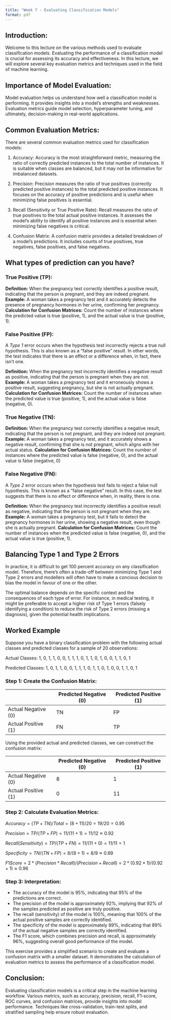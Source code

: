```yaml
---
title: "Week 7 - Evaluating Classification Models"
format: pdf
---
```


## Introduction:

Welcome to this lecture on the various methods used to evaluate classification models. Evaluating the performance of a classification model is crucial for assessing its accuracy and effectiveness. In this lecture, we will explore several key evaluation metrics and techniques used in the field of machine learning.

## Importance of Model Evaluation:

Model evaluation helps us understand how well a classification model is performing. It provides insights into a model's strengths and weaknesses. Evaluation metrics guide model selection, hyperparameter tuning, and ultimately, decision-making in real-world applications.

## Common Evaluation Metrics:

There are several common evaluation metrics used for classification models:

1. Accuracy: Accuracy is the most straightforward metric, measuring the ratio of correctly predicted instances to the total number of instances. It is suitable when classes are balanced, but it may not be informative for imbalanced datasets.

2. Precision: Precision measures the ratio of true positives (correctly predicted positive instances) to the total predicted positive instances. It focuses on the accuracy of positive predictions and is useful when minimizing false positives is essential.

3. Recall (Sensitivity or True Positive Rate): Recall measures the ratio of true positives to the total actual positive instances. It assesses the model's ability to identify all positive instances and is essential when minimizing false negatives is critical.

4. Confusion Matrix: A confusion matrix provides a detailed breakdown of a model's predictions. It includes counts of true positives, true negatives, false positives, and false negatives.

## What types of prediction can you have?

### True Positive (TP):
**Definition:** When the pregnancy test correctly identifies a positive result, indicating that the person is pregnant, and they are indeed pregnant.
**Example:** A woman takes a pregnancy test and it accurately detects the presence of pregnancy hormones in her urine, confirming her pregnancy.
**Calculation for Confusion Matrices:**
Count the number of instances where the predicted value is true (positive, 1), and the actual value is true (positive, 1).

### False Positive (FP):
A *Type 1* error occurs when the hypothesis test incorrectly rejects a true null hypothesis. This is also known as a "false positive" result. In other words, the test indicates that there is an effect or a difference when, in fact, there isn't one.

**Definition:** When the pregnancy test incorrectly identifies a negative result as positive, indicating that the person is pregnant when they are not.
**Example:** A woman takes a pregnancy test and it erroneously shows a positive result, suggesting pregnancy, but she is not actually pregnant.
**Calculation for Confusion Matrices:**
Count the number of instances when the predicted value is true (positive, 1), and the actual value is false (negative, 0).

### True Negative (TN):
**Definition:** When the pregnancy test correctly identifies a negative result, indicating that the person is not pregnant, and they are indeed not pregnant.
**Example:** A woman takes a pregnancy test, and it accurately shows a negative result, confirming that she is not pregnant, which aligns with her actual status.
**Calculation for Confusion Matrices:**
Count the number of instances where the predicted value is false (negative, 0), and the actual value is false (negative, 0)

### False Negative (FN):
A *Type 2* error occurs when the hypothesis test fails to reject a false null hypothesis. This is known as a "false negative" result. In this case, the test suggests that there is no effect or difference when, in reality, there is one.

**Definition:** When the pregnancy test incorrectly identifies a positive result as negative, indicating that the person is not pregnant when they are.
**Example:** A woman takes a pregnancy test, but it fails to detect the pregnancy hormones in her urine, showing a negative result, even though she is actually pregnant.
**Calculation for Confusion Matrices:**
Count the number of instances when the predicted value is false (negative, 0), and the actual value is true (positive, 1).

## Balancing Type 1 and Type 2 Errors

In practice, it is difficult to get 100 percent accuracy on any classification model. Therefore, there's often a trade-off between minimizing Type 1 and Type 2 errors and modellers will often have to make a concious decision to bias the model in favour of one or the other. 

The optimal balance depends on the specific context and the consequences of each type of error. For instance, in medical testing, it might be preferable to accept a higher risk of Type 1 errors (falsely identifying a condition) to reduce the risk of Type 2 errors (missing a diagnosis), given the potential health implications.

## Worked Example

Suppose you have a binary classification problem with the following actual classes and predicted classes for a sample of 20 observations:

Actual Classes: 1, 0, 1, 1, 0, 0, 1, 1, 1, 0, 1, 1, 0, 1, 0, 0, 1, 1, 0, 1

Predicted Classes: 1, 0, 1, 1, 0, 0, 1, 1, 1, 0, 1, 1, 0, 1, 0, 0, 1, 1, 0, 1

### Step 1: Create the Confusion Matrix:

|  | Predicted Negative (0) |	Predicted Positive (1) |
|---|---|---|
| Actual Negative (0) |	TN | FP |
| Actual Positive (1) |	FN | TP |

Using the provided actual and predicted classes, we can construct the confusion matrix:

|  |	Predicted Negative (0) | Predicted Positive (1) |
|---|---|---|
| Actual Negative (0) |	8 |	1 |
| Actual Positive (1) |	0 |	11 |

### Step 2: Calculate Evaluation Metrics:

$Accuracy = (TP + TN) / Total = (8 + 11) / 20 = 19 / 20 = 0.95$

$Precision = TP / (TP + FP) = 11 / (11 + 1) = 11 / 12 ≈ 0.92$

$Recall (Sensitivity) = TP / (TP + FN) = 11 / (11 + 0) = 11 / 11 = 1$

$Specificity = TN / (TN + FP) = 8 / (8 + 1) = 8 / 9 ≈ 0.89$ 

$F1 Score = 2 * (Precision * Recall) / (Precision + Recall) = 2 * (0.92 * 1) / (0.92 + 1) ≈ 0.96$

### Step 3: Interpretation:

- The accuracy of the model is 95%, indicating that 95% of the predictions are correct.
- The precision of the model is approximately 92%, implying that 92% of the samples predicted as positive are truly positive.
- The recall (sensitivity) of the model is 100%, meaning that 100% of the actual positive samples are correctly identified.
- The specificity of the model is approximately 89%, indicating that 89% of the actual negative samples are correctly identified.
- The F1 score, which combines precision and recall, is approximately 96%, suggesting overall good performance of the model.

This exercise provides a simplified scenario to create and evaluate a confusion matrix with a smaller dataset. It demonstrates the calculation of evaluation metrics to assess the performance of a classification model.

## Conclusion:

Evaluating classification models is a critical step in the machine learning workflow.
Various metrics, such as accuracy, precision, recall, F1-score, ROC curves, and confusion matrices, provide insights into model performance. Techniques like cross-validation, train-test splits, and stratified sampling help ensure robust evaluation.
